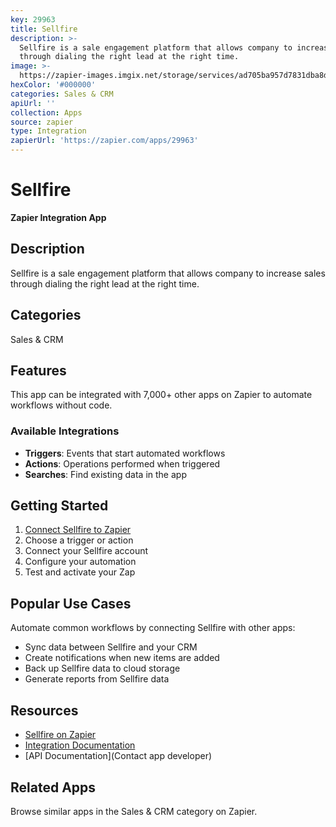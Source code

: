 ```yaml
---
key: 29963
title: Sellfire
description: >-
  Sellfire is a sale engagement platform that allows company to increase sales
  through dialing the right lead at the right time.
image: >-
  https://zapier-images.imgix.net/storage/services/ad705ba957d7831dba8d17ee4e56647d.png?auto=format%2Ccompress&ixlib=python-3.0.0&q=50
hexColor: '#000000'
categories: Sales & CRM
apiUrl: ''
collection: Apps
source: zapier
type: Integration
zapierUrl: 'https://zapier.com/apps/29963'
---
```

# Sellfire

**Zapier Integration App**

## Description

Sellfire is a sale engagement platform that allows company to increase sales through dialing the right lead at the right time.

## Categories

Sales & CRM

## Features

This app can be integrated with 7,000+ other apps on Zapier to automate workflows without code.

### Available Integrations

- **Triggers**: Events that start automated workflows
- **Actions**: Operations performed when triggered
- **Searches**: Find existing data in the app

## Getting Started

1. [Connect Sellfire to Zapier](https://zapier.com/apps/29963)
2. Choose a trigger or action
3. Connect your Sellfire account
4. Configure your automation
5. Test and activate your Zap

## Popular Use Cases

Automate common workflows by connecting Sellfire with other apps:

- Sync data between Sellfire and your CRM
- Create notifications when new items are added
- Back up Sellfire data to cloud storage
- Generate reports from Sellfire data

## Resources

- [Sellfire on Zapier](https://zapier.com/apps/29963)
- [Integration Documentation](https://zapier.com/apps/29963/integrations)
- [API Documentation](Contact app developer)

## Related Apps

Browse similar apps in the Sales & CRM category on Zapier.
